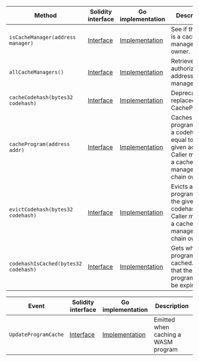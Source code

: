 <table>
  <thead>
    <tr>
      <th>Method</th>
      <th>Solidity interface</th>
      <th>Go implementation</th>
      <th>Description</th>
    </tr>
  </thead>
  <tbody>
    <tr>
      <td>
        <code>isCacheManager(address manager)</code>
      </td>
      <td>
        <a
          href="https://github.com/OffchainLabs/nitro-contracts/blob/763bd77906b7677da691eaa31c6e195d455197a4/src/precompiles/ArbWasmCache.sol#L13"
          target="_blank"
        >
          Interface
        </a>
      </td>
      <td>
        <a
          href="https://github.com/OffchainLabs/nitro/blob/v3.4.0/precompiles/ArbWasmCache.go#L16"
          target="_blank"
        >
          Implementation
        </a>
      </td>
      <td>See if the user is a cache manager owner.</td>
    </tr>
    <tr>
      <td>
        <code>allCacheManagers()</code>
      </td>
      <td>
        <a
          href="https://github.com/OffchainLabs/nitro-contracts/blob/763bd77906b7677da691eaa31c6e195d455197a4/src/precompiles/ArbWasmCache.sol#L17"
          target="_blank"
        >
          Interface
        </a>
      </td>
      <td>
        <a
          href="https://github.com/OffchainLabs/nitro/blob/v3.4.0/precompiles/ArbWasmCache.go#L21"
          target="_blank"
        >
          Implementation
        </a>
      </td>
      <td>Retrieve all authorized address managers.</td>
    </tr>
    <tr>
      <td>
        <code>cacheCodehash(bytes32 codehash)</code>
      </td>
      <td>
        <a
          href="https://github.com/OffchainLabs/nitro-contracts/blob/763bd77906b7677da691eaa31c6e195d455197a4/src/precompiles/ArbWasmCache.sol#L20"
          target="_blank"
        >
          Interface
        </a>
      </td>
      <td>
        <a
          href="https://github.com/OffchainLabs/nitro/blob/v3.4.0/precompiles/ArbWasmCache.go#L26"
          target="_blank"
        >
          Implementation
        </a>
      </td>
      <td>Deprecated: replaced with CacheProgram.</td>
    </tr>
    <tr>
      <td>
        <code>cacheProgram(address addr)</code>
      </td>
      <td>
        <a
          href="https://github.com/OffchainLabs/nitro-contracts/blob/763bd77906b7677da691eaa31c6e195d455197a4/src/precompiles/ArbWasmCache.sol#L26"
          target="_blank"
        >
          Interface
        </a>
      </td>
      <td>
        <a
          href="https://github.com/OffchainLabs/nitro/blob/v3.4.0/precompiles/ArbWasmCache.go#L31"
          target="_blank"
        >
          Implementation
        </a>
      </td>
      <td>
        Caches all programs with a codehash equal to the given address. Caller must be a cache
        manager or chain owner.
      </td>
    </tr>
    <tr>
      <td>
        <code>evictCodehash(bytes32 codehash)</code>
      </td>
      <td>
        <a
          href="https://github.com/OffchainLabs/nitro-contracts/blob/763bd77906b7677da691eaa31c6e195d455197a4/src/precompiles/ArbWasmCache.sol#L30"
          target="_blank"
        >
          Interface
        </a>
      </td>
      <td>
        <a
          href="https://github.com/OffchainLabs/nitro/blob/v3.4.0/precompiles/ArbWasmCache.go#L40"
          target="_blank"
        >
          Implementation
        </a>
      </td>
      <td>
        Evicts all programs with the given codehash. Caller must be a cache manager or chain owner.
      </td>
    </tr>
    <tr>
      <td>
        <code>codehashIsCached(bytes32 codehash)</code>
      </td>
      <td>
        <a
          href="https://github.com/OffchainLabs/nitro-contracts/blob/763bd77906b7677da691eaa31c6e195d455197a4/src/precompiles/ArbWasmCache.sol#L33"
          target="_blank"
        >
          Interface
        </a>
      </td>
      <td>
        <a
          href="https://github.com/OffchainLabs/nitro/blob/v3.4.0/precompiles/ArbWasmCache.go#L45"
          target="_blank"
        >
          Implementation
        </a>
      </td>
      <td>Gets whether a program is cached. Note that the program may be expired.</td>
    </tr>
  </tbody>
</table>
<table>
  <thead>
    <tr>
      <th>Event</th>
      <th>Solidity interface</th>
      <th>Go implementation</th>
      <th>Description</th>
    </tr>
  </thead>
  <tbody>
    <tr>
      <td>
        <code>UpdateProgramCache</code>
      </td>
      <td>
        <a
          href="https://github.com/OffchainLabs/nitro-contracts/blob/763bd77906b7677da691eaa31c6e195d455197a4/src/precompiles/ArbWasmCache.sol#L35"
          target="_blank"
        >
          Interface
        </a>
      </td>
      <td>
        <a
          href="https://github.com/OffchainLabs/nitro/blob/v3.4.0/precompiles/ArbWasmCache.go#L62"
          target="_blank"
        >
          Implementation
        </a>
      </td>
      <td>Emitted when caching a WASM program</td>
    </tr>
  </tbody>
</table>
